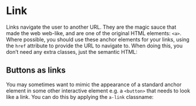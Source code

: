 
<Meta title="Atoms/Link/Overview" />

# Link

Links navigate the user to another URL. They are the magic sauce that made the web web-like, and are one of the original HTML elements: `<a>`. Where possible, you should use these anchor elements for your links, using the `href` attribute to provide the URL to navigate to. When doing this, you don’t need any extra classes, just the semantic HTML:

<Canvas>
  <Story id="base-anchor--base" />
</Canvas>

## Buttons as links

You may sometimes want to mimic the appearance of a standard anchor element in some other interactive element e.g. a `<button>` that needs to look like a link. You can do this by applying the `a-link` classname:

<Canvas isColumn>
  <Story id="atoms-link--button-as-link" />
</Canvas>
